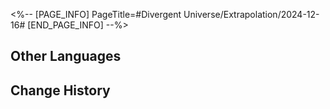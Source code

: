 <%-- [PAGE_INFO]
PageTitle=#Divergent Universe/Extrapolation/2024-12-16#
[END_PAGE_INFO] --%>
{{Event
|name              = Cyclical Extrapolation: Master Repairman
|image             = Event Cyclical Extrapolation Master Repairman.png
|type              = Cyclical Extrapolation
|time_known        = yes
|time_start        = 2024-12-16 04:00:00
|time_end          = 2024-12-23 03:59:59
}}

{{Cyclical Extrapolation
|curios     = Unmanned Comms (Decrypted); Cosmic Big Lotto; Interastral Big Lotto; Omniscient Capsule
|equations  = 
|trailblaze = 
|rewards    = Relic Remains*30; Lost Crystal*3
|boss_1_1   = Automaton Grizzly; Abundance Sprite: Malefic Ape; Dreamjolt Troupe's Sweet Gorilla; "Tomorrow in Harmonious Chords"; "Present Inebriated in Revelry"
|boss_1_2   = Disciples of Sanctus Medicus: Shape Shifter (Bug); The Ascended (Bug); Abundance Sprite: Malefic Ape (Bug); Senior Staff: Team Leader (Bug); Aurumaton Spectral Envoy (Bug); Dreamjolt Troupe's Beyond Overcooked (Bug); Dreamjolt Troupe's Sweet Gorilla (Bug); "Past Confined and Caged" (Bug); "Tomorrow in Harmonious Chords" (Bug); "Present Inebriated in Revelry" (Bug)
|boss_2_1   = Automaton Grizzly (Bug); Abundance Sprite: Malefic Ape (Bug); Dreamjolt Troupe's Sweet Gorilla (Bug); "Tomorrow in Harmonious Chords" (Bug); "Present Inebriated in Revelry" (Bug)
|boss_2_2   = Svarog (Complete); Stellaron Hunter: Kafka (Complete); Abundant Ebon Deer (Complete); Cloud Knight Lieutenant: Yanqing (Complete); Memory Zone Meme "Something Unto Death" (Complete)
|boss_3     = Argenti (Complete)
|rules      = Obtain this week's Preset Constructs upon entering the first plane
}}

==Other Languages==
{{Other Languages
|en   = Cyclical Extrapolation: Master Repairman
|zhs  = 周期演算：修理大师
|zht  = 週期演算：修理大師
|ja   = 周期演算：修理マスター
|ko   = 주기 연산: 수리 마스터
|es   = Cálculo periódico: Maestro de reparaciones
|fr   = Calcul cyclique&nbsp;: Maître réparateur
|ru   = Цикличное вычисление: Мастер по ремонту
|th   = การคำนวณแบบรอบ: ช่างซ่อมระดับอาจารย์
|vi   = Ngoại Suy Chu Kỳ: Bậc Thầy Sửa Chữa
|de   = Zyklische Berechnung: Reparaturmeister
|id   = Kalkulasi Siklus: Ahli Perbaikan
|pt   = Extrapolação Cíclica: Mestre Faz Tudo
}}

==Change History==
{{Change History|2.7}}